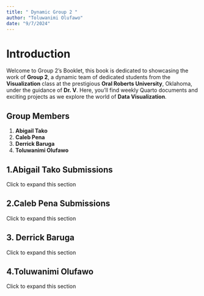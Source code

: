 ```yaml
---
title: " Dynamic Group 2 "
author: "Toluwanimi Olufawo"
date: "9/7/2024"
---
```


# Introduction

Welcome to Group 2's Booklet, this book is dedicated to showcasing the work of **Group 2**, a dynamic team of dedicated students from the **Visualization** class at the prestigious **Oral Roberts University**, Oklahoma, under the guidance of **Dr. V**. Here, you'll find weekly Quarto documents and exciting projects as we explore the world of **Data Visualization**.

## Group Members

1.  **Abigail Tako**
2.  **Caleb Pena**
3.  **Derrick Baruga**
4.  **Toluwanimi Olufawo**

## 1.Abigail Tako Submissions 
<summary>Click to expand this section</summary>
## 2.Caleb Pena Submissions
<summary>Click to expand this section</summary>
## 3. Derrick Baruga 
<summary>Click to expand this section</summary>
## 4.Toluwanimi Olufawo 
<summary>Click to expand this section</summary>